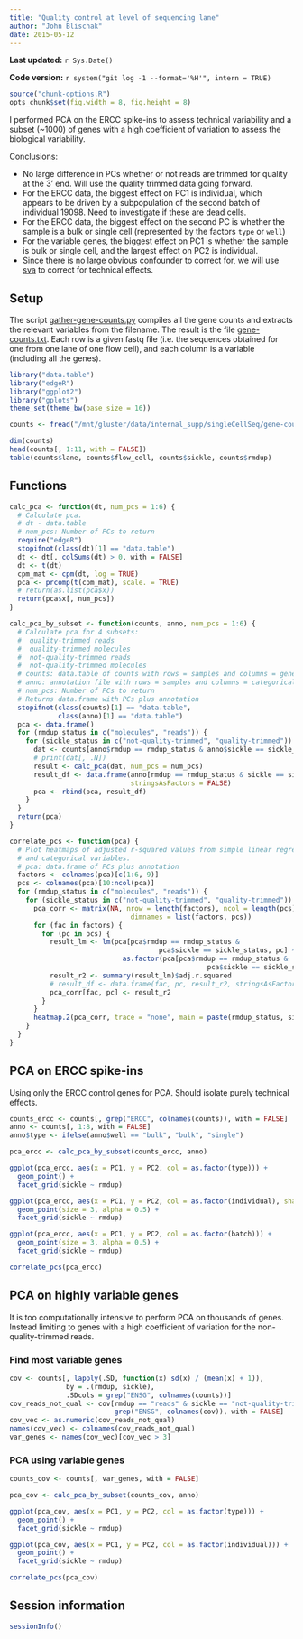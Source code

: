 ```yaml
---
title: "Quality control at level of sequencing lane"
author: "John Blischak"
date: 2015-05-12
---
```


**Last updated:** `r Sys.Date()`

**Code version:** `r system("git log -1 --format='%H'", intern = TRUE)`

```r
source("chunk-options.R")
opts_chunk$set(fig.width = 8, fig.height = 8)
```

I performed PCA on the ERCC spike-ins to assess technical variability and a subset (~1000) of genes with a high coefficient of variation to assess the biological variability.

Conclusions:

*  No large difference in PCs whether or not reads are trimmed for quality at the 3' end.
Will use the quality trimmed data going forward.
*  For the ERCC data, the biggest effect on PC1 is individual, which appears to be driven by a subpopulation of the second batch of individual 19098.
Need to investigate if these are dead cells.
*  For the ERCC data, the biggest effect on the second PC is whether the sample is a bulk or single cell (represented by the factors `type` or `well`)
*  For the variable genes, the biggest effect on PC1 is whether the sample is bulk or single cell, and the largest effect on PC2 is individual.
*  Since there is no large obvious confounder to correct for, we will use [sva][] to correct for technical effects.

[sva]: http://www.bioconductor.org/packages/release/bioc/html/sva.html

## Setup

The script [gather-gene-counts.py][] compiles all the gene counts and extracts the relevant variables from the filename.
The result is the file [gene-counts.txt][].
Each row is a given fastq file (i.e. the sequences obtained for one from one lane of one flow cell), and each column is a variable (including all the genes).

[gather-gene-counts.py]: https://github.com/jdblischak/singleCellSeq/blob/master/code/gather-gene-counts.py
[gene-counts.txt]: https://github.com/jdblischak/singleCellSeq/blob/master/data/gene-counts.txt

```r
library("data.table")
library("edgeR")
library("ggplot2")
library("gplots")
theme_set(theme_bw(base_size = 16))
```

```r
counts <- fread("/mnt/gluster/data/internal_supp/singleCellSeq/gene-counts.txt")
```

```r
dim(counts)
head(counts[, 1:11, with = FALSE])
table(counts$lane, counts$flow_cell, counts$sickle, counts$rmdup)
```

## Functions

```r
calc_pca <- function(dt, num_pcs = 1:6) {
  # Calculate pca.
  # dt - data.table
  # num_pcs: Number of PCs to return
  require("edgeR")
  stopifnot(class(dt)[1] == "data.table")
  dt <- dt[, colSums(dt) > 0, with = FALSE]
  dt <- t(dt)
  cpm_mat <- cpm(dt, log = TRUE)
  pca <- prcomp(t(cpm_mat), scale. = TRUE)
  # return(as.list(pca$x))
  return(pca$x[, num_pcs])
}
```

```r
calc_pca_by_subset <- function(counts, anno, num_pcs = 1:6) {
  # Calculate pca for 4 subsets:
  #  quality-trimmed reads
  #  quality-trimmed molecules
  #  not-quality-trimmed reads
  #  not-quality-trimmed molecules
  # counts: data.table of counts with rows = samples and columns = genes
  # anno: annotation file with rows = samples and columns = categorical variables
  # num_pcs: Number of PCs to return
  # Returns data.frame with PCs plus annotation
  stopifnot(class(counts)[1] == "data.table",
            class(anno)[1] == "data.table")
  pca <- data.frame()
  for (rmdup_status in c("molecules", "reads")) {
    for (sickle_status in c("not-quality-trimmed", "quality-trimmed")) {
      dat <- counts[anno$rmdup == rmdup_status & anno$sickle == sickle_status, ]
      # print(dat[, .N])
      result <- calc_pca(dat, num_pcs = num_pcs)
      result_df <- data.frame(anno[rmdup == rmdup_status & sickle == sickle_status, ], result,
                              stringsAsFactors = FALSE)
      pca <- rbind(pca, result_df)
    }
  }
  return(pca)
}
```

```r
correlate_pcs <- function(pca) {
  # Plot heatmaps of adjusted r-squared values from simple linear regression between PCs
  # and categorical variables.
  # pca: data.frame of PCs plus annotation
  factors <- colnames(pca)[c(1:6, 9)]
  pcs <- colnames(pca)[10:ncol(pca)]
  for (rmdup_status in c("molecules", "reads")) {
    for (sickle_status in c("not-quality-trimmed", "quality-trimmed")) {
      pca_corr <- matrix(NA, nrow = length(factors), ncol = length(pcs),
                              dimnames = list(factors, pcs))
      for (fac in factors) {
        for (pc in pcs) {
          result_lm <- lm(pca[pca$rmdup == rmdup_status &
                                     pca$sickle == sickle_status, pc] ~
                            as.factor(pca[pca$rmdup == rmdup_status &
                                                 pca$sickle == sickle_status, fac]))
          result_r2 <- summary(result_lm)$adj.r.squared
          # result_df <- data.frame(fac, pc, result_r2, stringsAsFactors = FALSE)
          pca_corr[fac, pc] <- result_r2
        }
      }
      heatmap.2(pca_corr, trace = "none", main = paste(rmdup_status, sickle_status))
    }
  }
}
```

## PCA on ERCC spike-ins

Using only the ERCC control genes for PCA.
Should isolate purely technical effects.

```r
counts_ercc <- counts[, grep("ERCC", colnames(counts)), with = FALSE]
anno <- counts[, 1:8, with = FALSE]
anno$type <- ifelse(anno$well == "bulk", "bulk", "single")
```

```r
pca_ercc <- calc_pca_by_subset(counts_ercc, anno)
```

```r
ggplot(pca_ercc, aes(x = PC1, y = PC2, col = as.factor(type))) +
  geom_point() +
  facet_grid(sickle ~ rmdup)
```

```r
ggplot(pca_ercc, aes(x = PC1, y = PC2, col = as.factor(individual), shape = as.factor(batch))) +
  geom_point(size = 3, alpha = 0.5) +
  facet_grid(sickle ~ rmdup)
```

```r
ggplot(pca_ercc, aes(x = PC1, y = PC2, col = as.factor(batch))) +
  geom_point(size = 3, alpha = 0.5) +
  facet_grid(sickle ~ rmdup)
```

```r
correlate_pcs(pca_ercc)
```

## PCA on highly variable genes

It is too computationally intensive to perform PCA on thousands of genes.
Instead limiting to genes with a high coefficient of variation for the non-quality-trimmed reads.

### Find most variable genes

```r
cov <- counts[, lapply(.SD, function(x) sd(x) / (mean(x) + 1)),
              by = .(rmdup, sickle),
              .SDcols = grep("ENSG", colnames(counts))]
cov_reads_not_qual <- cov[rmdup == "reads" & sickle == "not-quality-trimmed",
                          grep("ENSG", colnames(cov)), with = FALSE]
cov_vec <- as.numeric(cov_reads_not_qual)
names(cov_vec) <- colnames(cov_reads_not_qual)
var_genes <- names(cov_vec)[cov_vec > 3]
```

### PCA using variable genes

```r
counts_cov <- counts[, var_genes, with = FALSE]
```

```r
pca_cov <- calc_pca_by_subset(counts_cov, anno)
```

```r
ggplot(pca_cov, aes(x = PC1, y = PC2, col = as.factor(type))) +
  geom_point() +
  facet_grid(sickle ~ rmdup)
```

```r
ggplot(pca_cov, aes(x = PC1, y = PC2, col = as.factor(individual))) +
  geom_point() +
  facet_grid(sickle ~ rmdup)
```

```r
correlate_pcs(pca_cov)
```

## Session information

```r
sessionInfo()
```
